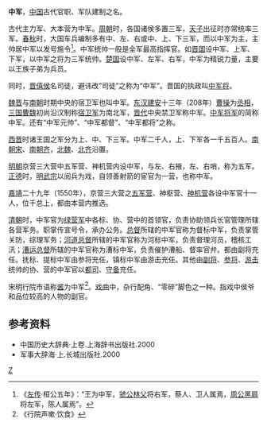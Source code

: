 {{not|中国军队}}
'''中军'''，[[中国|中国]]古代官职、军队建制之名。

古代主力军、大本营为中军。[[周朝|周朝]]时，各国诸侯多置三军，[[天子|天子]]出征时亦常统率三军。[[春秋|春秋]]时，大国车兵编制多有中、左、右或中、上、下三军，而以中军为主，主帅居中军以发号施令<ref>《[[左传|左传]]·桓公五年》：“王为中军，[[虢公林父|虢公林父]]将右军，蔡人、卫人属焉，[[周公黑肩|周公黑肩]]将左军，陈人属焉”。</ref>。中军统帅一般是全军最高指挥官。如[[晋国|晋国]]设中军、上军、下军，以中军之将为三军统帅。[[楚国|楚国]]设中军、左军、右军，中军为精锐力量，主要以王族子弟为兵员。

同时，[[晋僖侯|晋僖侯]]名司徒，避讳改“司徒”之称为“中军”。晋国的执政叫[[中军将|中军将]]。

[[魏晋|魏晋]]与[[南朝|南朝]]时期中央的宿卫军也叫中军。[[东汉|东汉]][[建安|建安]]十三年（208年）[[曹操|曹操]]为[[丞相|丞相]]，[[三国|三国]][[曹魏|曹魏]]初尚沿汉制称[[宿卫军|宿卫军]]为南北军，[[晋代|晋代]]中央禁卫军称中军。[[中军将军|中军将军]]的简称中军。还有“中军元帅”、“中军都督”、“中军都将”之称。

[[西晋|西晋]]时诸王国之军分为上、中、下三军。中军二千人，上、下军各一千五百人。[[南朝宋|南朝宋]]、[[南朝齐|南朝齐]]，[[北魏|北魏]]、[[北齐|北齐]]沿置。

[[明朝|明朝]]京营三大营中五军营、神机营内设中军，与左、右掖，左、右哨，称为五军。[[正德_(明朝)|正德]]时，[[明武宗|明武宗]]以阅兵为戏，自领善射箭的宦官为一营，也称中军。

[[嘉靖|嘉靖]]二十九年（1550年），京营三大营之[[五军营|五军营]]、神枢营、[[神机营|神机营]]各设中军官十一人，位千总上，都由本营内推选。

[[清朝|清朝]]时，中军官为[[绿营军|绿营军]]中各标、协、营中的首领官，负责协助领兵长官管理所辖各营军务。职掌传宣号令，承办公务。[[总督|总督]]所辖的中军官称为督标中军，负责掌管关防，综理军务；[[河道总督|河道总督]]所辖的中军官称为河标中军，负责督理河员，稽核工汛；[[漕运总督|漕运总督]]所辖的中军官称为漕标中军，负责催护漕船、督率官弁。都由副将充任。抚标、提标中军由参将充任，镇标中军由游击充任。其他由[[副将|副将]]、[[参将|参将]]、[[游击|游击]]统帅的协、营的中军官以[[都司|都司]]、[[守备|守备]]充任。

宋明行院市语称[[酱|酱]]为中军<ref>《行院声嗽·饮食》</ref>。[[戏曲|戏曲]]中，杂行配角、“零碎”脚色之一种。指戏中侯爷和品位较高的人物的副官。

== 参考资料 ==
{{reflist}}
*中国历史大辞典·上卷.上海辞书出版社.2000
*军事大辞海·上.长城出版社.2000

[[Category:中国古代军事制度|Z]]